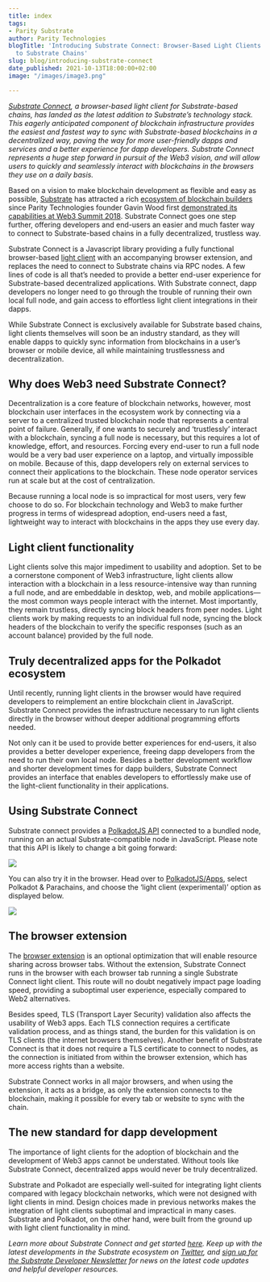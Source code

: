 ```yaml
---
title: index
tags:
- Parity Substrate
author: Parity Technologies
blogTitle: 'Introducing Substrate Connect: Browser-Based Light Clients for Connecting
  to Substrate Chains'
slug: blog/introducing-substrate-connect
date_published: 2021-10-13T18:00:00+02:00
image: "/images/image3.png"

---
```

[_Substrate Connect_](https://substrate.io/substrate-connect/)_, a browser-based light client for Substrate-based chains, has landed as the latest addition to Substrate’s technology stack. This eagerly anticipated component of blockchain infrastructure provides the easiest and fastest way to sync with Substrate-based blockchains in a decentralized way, paving the way for more user-friendly dapps and services and a better experience for dapp developers. Substrate Connect represents a huge step forward in pursuit of the Web3 vision, and will allow users to quickly and seamlessly interact with blockchains in the browsers they use on a daily basis._

Based on a vision to make blockchain development as flexible and easy as possible, [Substrate](https://www.substrate.io/) has attracted a rich [ecosystem of blockchain builders](https://substrate.io/ecosystem/projects/) since Parity Technologies founder Gavin Wood first [demonstrated its capabilities at Web3 Summit 2018](https://youtu.be/0IoUZdDi5Is). Substrate Connect goes one step further, offering developers and end-users an easier and much faster way to connect to Substrate-based chains in a fully decentralized, trustless way.

Substrate Connect is a Javascript library providing a fully functional browser-based [light client](https://www.parity.io/blog/what-is-a-light-client/) with an accompanying browser extension, and replaces the need to connect to Substrate chains via RPC nodes. A few lines of code is all that’s needed to provide a better end-user experience for Substrate-based decentralized applications. With Substrate connect, dapp developers no longer need to go through the trouble of running their own local full node, and gain access to effortless light client integrations in their dapps.

While Substrate Connect is exclusively available for Substrate based chains, light clients themselves will soon be an industry standard, as they will enable dapps to quickly sync information from blockchains in a user’s browser or mobile device, all while maintaining trustlessness and decentralization.

## Why does Web3 need Substrate Connect?

Decentralization is a core feature of blockchain networks, however, most blockchain user interfaces in the ecosystem work by connecting via a server to a centralized trusted blockchain node that represents a central point of failure. Generally, if one wants to securely and ‘trustlessly’ interact with a blockchain, syncing a full node is necessary, but this requires a lot of knowledge, effort, and resources. Forcing every end-user to run a full node would be a very bad user experience on a laptop, and virtually impossible on mobile. Because of this, dapp developers rely on external services to connect their applications to the blockchain. These node operator services run at scale but at the cost of centralization.

Because running a local node is so impractical for most users, very few choose to do so. For blockchain technology and Web3 to make further progress in terms of widespread adoption, end-users need a fast, lightweight way to interact with blockchains in the apps they use every day.

## Light client functionality

Light clients solve this major impediment to usability and adoption. Set to be a cornerstone component of Web3 infrastructure, light clients allow interaction with a blockchain in a less resource-intensive way than running a full node, and are embeddable in desktop, web, and mobile applications—the most common ways people interact with the internet. Most importantly, they remain trustless, directly syncing block headers from peer nodes. Light clients work by making requests to an individual full node, syncing the block headers of the blockchain to verify the specific responses (such as an account balance) provided by the full node.

## Truly decentralized apps for the Polkadot ecosystem

Until recently, running light clients in the browser would have required developers to reimplement an entire blockchain client in JavaScript. Substrate Connect provides the infrastructure necessary to run light clients directly in the browser without deeper additional programming efforts needed.

Not only can it be used to provide better experiences for end-users, it also provides a better developer experience, freeing dapp developers from the need to run their own local node. Besides a better development workflow and shorter development times for dapp builders, Substrate Connect provides an interface that enables developers to effortlessly make use of the light-client functionality in their applications.

## Using Substrate Connect

Substrate connect provides a [PolkadotJS API](https://www.npmjs.com/package/%20@substrate/connect) connected to a bundled node, running on an actual Substrate-compatible node in JavaScript. Please note that this API is likely to change a bit going forward:

![](/images/image2.png)

You can also try it in the browser. Head over to [PolkadotJS/Apps](https://polkadot.js.org/apps/#/explorer), select Polkadot & Parachains, and choose the ‘light client (experimental)’ option as displayed below.

![](/images/pdotjs.png)

## The browser extension

The [browser extension](https://github.com/paritytech/substrate-connect/tree/master/projects/extension) is an optional optimization that will enable resource sharing across browser tabs. Without the extension, Substrate Connect runs in the browser with each browser tab running a single Substrate Connect light client. This route will no doubt negatively impact page loading speed, providing a suboptimal user experience, especially compared to Web2 alternatives.

Besides speed, TLS (Transport Layer Security) validation also affects the usability of Web3 apps. Each TLS connection requires a certificate validation process, and as things stand, the burden for this validation is on TLS clients (the internet browsers themselves). Another benefit of Substrate Connect is that it does not require a TLS certificate to connect to nodes, as the connection is initiated from within the browser extension, which has more access rights than a website.

Substrate Connect works in all major browsers, and when using the extension, it acts as a bridge, as only the extension connects to the blockchain, making it possible for every tab or website to sync with the chain.

## The new standard for dapp development

The importance of light clients for the adoption of blockchain and the development of Web3 apps cannot be understated. Without tools like Substrate Connect, decentralized apps would never be truly decentralized.

Substrate and Polkadot are especially well-suited for integrating light clients compared with legacy blockchain networks, which were not designed with light clients in mind. Design choices made in previous networks makes the integration of light clients suboptimal and impractical in many cases. Substrate and Polkadot, on the other hand, were built from the ground up with light client functionality in mind.

_Learn more about Substrate Connect and get started_ [_here_](https://substrate.io/substrate-connect/)_. Keep up with the latest developments in the Substrate ecosystem on_ [_Twitter_](https://twitter.com/substrate_io)_, and_ [_sign up for the Substrate Developer Newsletter_](https://substrate.io/ecosystem/connect/newsletter) _for news on the latest code updates and helpful developer resources._